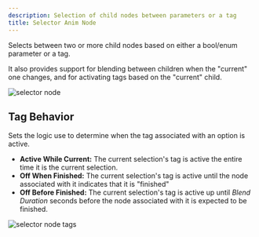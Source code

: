 ```yaml
---
description: Selection of child nodes between parameters or a tag
title: Selector Anim Node
---
```


Selects between two or more child nodes based on either a bool/enum parameter or a tag.  

It also provides support for blending between children when the \"current\" one changes, and for activating tags based on the \"current\" child.

![selector node](./selectornode.png "Selector Node")

## Tag Behavior
Sets the logic use to determine when the tag associated with an option is active.

- <b>Active While Current:</b> The current selection's tag is active the entire time it is the current selection. 
- <b>Off When Finished:</b> The current selection's tag is active until the node associated with it indicates that it is \"finished\" <br/>
- <b>Off Before Finished:</b> The current selection's tag is active up until <em>Blend Duration</em> seconds before the node associated with it is expected to be finished. <br/>

![selector node tags](./selectornode_tags.png "Selector Node Tag Behavior")